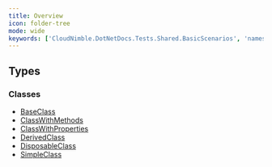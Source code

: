 ```yaml
---
title: Overview
icon: folder-tree
mode: wide
keywords: ['CloudNimble.DotNetDocs.Tests.Shared.BasicScenarios', 'namespace', 'BaseClass', 'ClassWithMethods', 'ClassWithProperties', 'DerivedClass', 'DisposableClass', 'SimpleClass']
---
```


## Types

### Classes

- [BaseClass](BaseClass.mdx)
- [ClassWithMethods](ClassWithMethods.mdx)
- [ClassWithProperties](ClassWithProperties.mdx)
- [DerivedClass](DerivedClass.mdx)
- [DisposableClass](DisposableClass.mdx)
- [SimpleClass](SimpleClass.mdx)

